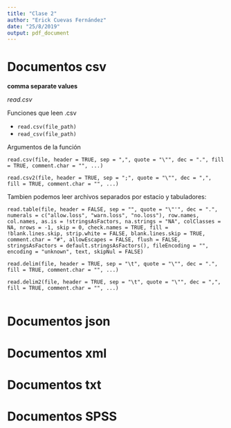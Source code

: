 ```yaml
---
title: "Clase 2"
author: "Erick Cuevas Fernández"
date: "25/8/2019"
output: pdf_document
---
```

# Documentos csv
**comma separate values**

*read.csv*

Funciones que leen .csv 

- `read.csv(file_path)`
- `read_csv(file_path)`

Argumentos de la función 

`read.csv(file, header = TRUE, sep = ",", quote = "\"", dec = ".", fill = TRUE, comment.char = "", ...)`

`read.csv2(file, header = TRUE, sep = ";", quote = "\"", dec = ",", fill = TRUE, comment.char = "", ...)`

Tambien podemos leer archivos separados por estacio y tabuladores:

`read.table(file, header = FALSE, sep = "", quote = "\"'", dec = ".", numerals = c("allow.loss", "warn.loss", "no.loss"), row.names, col.names, as.is = !stringsAsFactors, na.strings = "NA", colClasses = NA, nrows = -1, skip = 0, check.names = TRUE, fill = !blank.lines.skip, strip.white = FALSE, blank.lines.skip = TRUE, comment.char = "#", allowEscapes = FALSE, flush = FALSE, stringsAsFactors = default.stringsAsFactors(), fileEncoding = "", encoding = "unknown", text, skipNul = FALSE)`

`read.delim(file, header = TRUE, sep = "\t", quote = "\"", dec = ".", fill = TRUE, comment.char = "", ...)`

`read.delim2(file, header = TRUE, sep = "\t", quote = "\"", dec = ",", fill = TRUE, comment.char = "", ...)`

```r


```


# Documentos json

# Documentos xml

# Documentos txt

# Documentos SPSS
